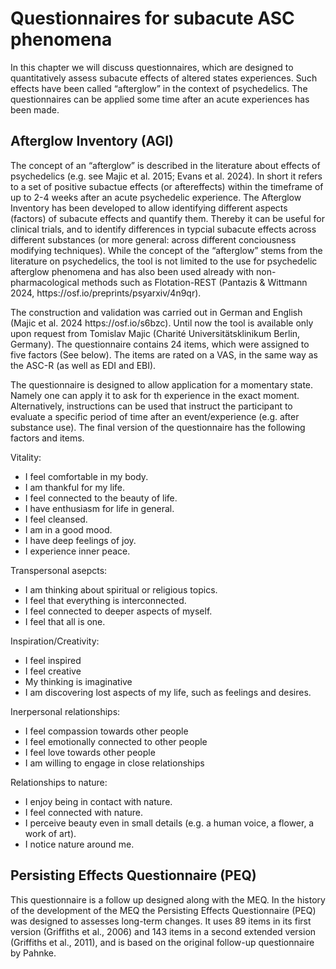 # Questionnaires for subacute ASC phenomena

In this chapter we will discuss questionnaires, which are designed to quantitatively assess subacute effects of altered states experiences. Such effects have been called "afterglow" in the context of psychedelics. The questionnaires can be applied some time after an acute experiences has been made.


## Afterglow Inventory (AGI)
The concept of an "afterglow" is described in the literature about effects of psychedelics (e.g. see Majic et al. 2015; Evans et al. 2024). In short it refers to a set of positive subactue effects (or aftereffects) within the timeframe of up to 2-4 weeks after an acute psychedelic experience. 
The Afterglow Inventory has been developed to allow identifying different aspects (factors) of subacute effects and quantify them. Thereby it can be useful for clinical trials, and to identify differences in typcial subacute effects across different substances (or more general: across different conciousness modifying techniques). While the concept of the "afterglow" stems from the literature on psychedelics, the tool is not limited to the use for psychedelic afterglow phenomena and has also been used already with non-pharmacological methods such as Flotation-REST (Pantazis & Wittmann 2024, https://osf.io/preprints/psyarxiv/4n9qr). 

The construction and validation was carried out in German and English (Majic et al. 2024 https://osf.io/s6bzc). Until now the tool is available only upon request from Tomislav Majic (Charité Universitätsklinikum Berlin, Germany). The questionnaire contains 24 items, which were assigned to five factors (See below). The items are rated on a VAS, in the same way as the ASC-R (as well as EDI and EBI).

The questionnaire is designed to allow application for a momentary state. Namely one can apply it to ask for th experience in the exact moment. Alternatively, instructions can be used that instruct the participant to evaluate a specific period of time after an event/experience (e.g. after substance use). The final version of the questionnaire has the following factors and items.

Vitality:

* I feel comfortable in my body.
* I am thankful for my life.
* I feel connected to the beauty of life.
* I have enthusiasm for life in general.
* I feel cleansed.
* I am in a good mood.
* I have deep feelings of joy.
* I experience inner peace.

Transpersonal asepcts:

* I am thinking about spiritual or religious topics.
* I feel that everything is interconnected.
* I feel connected to deeper aspects of myself.
* I feel that all is one.

Inspiration/Creativity:

* I feel inspired
* I feel creative
* My thinking is imaginative
* I am discovering lost aspects of my life, such as feelings and desires.

Inerpersonal relationships:

* I feel compassion towards other people
* I feel emotionally connected to other people
* I feel love towards other people
* I am willing to engage in close relationships


Relationships to nature:

* I enjoy being in contact with nature.
* I feel connected with nature.
* I perceive beauty even in small details (e.g. a human voice, a flower, a work of art).
* I notice nature around me.


## Persisting Effects Questionnaire (PEQ)
This questionnaire is a follow up designed along with the MEQ. In the history of the development of the MEQ the Persisting Effects Questionnaire (PEQ) was designed to assesses long-term changes. It uses 89 items in its first version (Griffiths et al., 2006) and 143 items in a second extended version (Griffiths et al., 2011), and is based on the original follow-up questionnaire by Pahnke.






